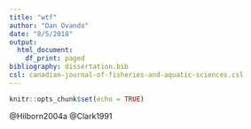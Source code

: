 ```yaml
---
title: "wtf"
author: "Dan Ovando"
date: "8/5/2018"
output:
  html_document:
    df_print: paged
bibliography: dissertation.bib
csl: canadian-journal-of-fisheries-and-aquatic-sciences.csl
---
```


```r
knitr::opts_chunk$set(echo = TRUE)
```

@Hilborn2004a
@Clark1991


